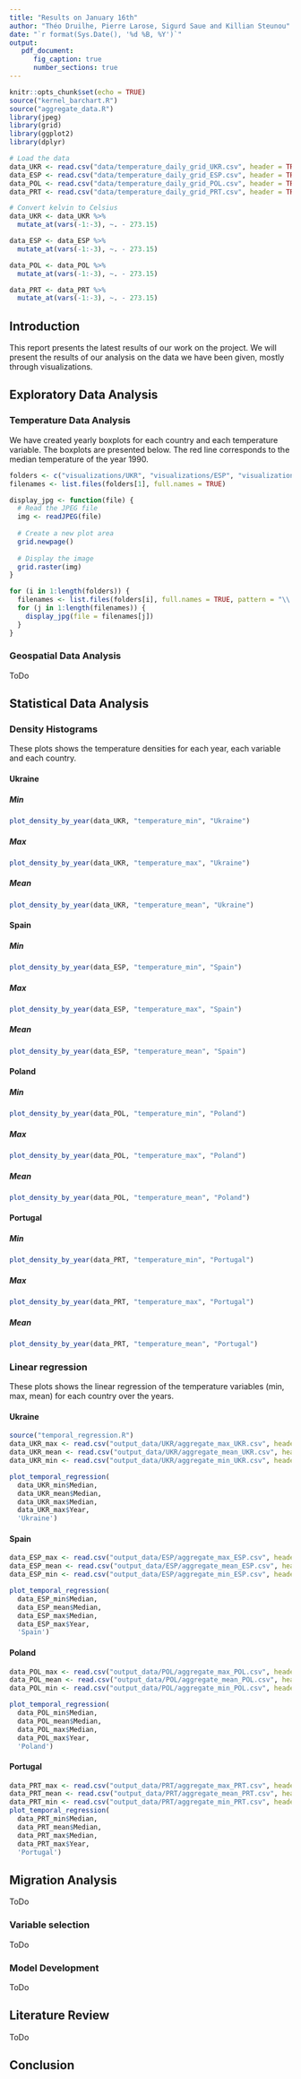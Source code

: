 ```yaml
---
title: "Results on January 16th"
author: "Théo Druilhe, Pierre Larose, Sigurd Saue and Killian Steunou"
date: "`r format(Sys.Date(), '%d %B, %Y')`"
output:
   pdf_document:
      fig_caption: true
      number_sections: true
---
```


```r
knitr::opts_chunk$set(echo = TRUE)
source("kernel_barchart.R")
source("aggregate_data.R")
library(jpeg)
library(grid)
library(ggplot2)
library(dplyr)

# Load the data
data_UKR <- read.csv("data/temperature_daily_grid_UKR.csv", header = TRUE, sep = ",")
data_ESP <- read.csv("data/temperature_daily_grid_ESP.csv", header = TRUE, sep = ",")
data_POL <- read.csv("data/temperature_daily_grid_POL.csv", header = TRUE, sep = ",")
data_PRT <- read.csv("data/temperature_daily_grid_PRT.csv", header = TRUE, sep = ",")

# Convert kelvin to Celsius
data_UKR <- data_UKR %>%
  mutate_at(vars(-1:-3), ~. - 273.15)

data_ESP <- data_ESP %>%
  mutate_at(vars(-1:-3), ~. - 273.15)

data_POL <- data_POL %>%
  mutate_at(vars(-1:-3), ~. - 273.15)

data_PRT <- data_PRT %>%
  mutate_at(vars(-1:-3), ~. - 273.15)
```


## Introduction
This report presents the latest results of our work on the project. We will 
present the results of our analysis on the data we have been given, mostly through visualizations.

\tableofcontents
\newpage

## Exploratory Data Analysis

### Temperature Data Analysis

We have created yearly boxplots for each country and each temperature variable.
The boxplots are presented below. The red line corresponds to the median temperature of the year 1990.

```r
folders <- c("visualizations/UKR", "visualizations/ESP", "visualizations/POL", "visualizations/PRT")
filenames <- list.files(folders[1], full.names = TRUE)

display_jpg <- function(file) {
  # Read the JPEG file
  img <- readJPEG(file)
  
  # Create a new plot area
  grid.newpage()
  
  # Display the image
  grid.raster(img)
}

for (i in 1:length(folders)) {
  filenames <- list.files(folders[i], full.names = TRUE, pattern = "\\.jpg$")
  for (j in 1:length(filenames)) {
    display_jpg(file = filenames[j])
  }
}


``` 

### Geospatial Data Analysis

ToDo

## Statistical Data Analysis

### Density Histograms

These plots shows the temperature densities for each year, each variable and each country.

#### Ukraine

##### Min

```r
plot_density_by_year(data_UKR, "temperature_min", "Ukraine")
```

##### Max

```r
plot_density_by_year(data_UKR, "temperature_max", "Ukraine")
```

##### Mean

```r
plot_density_by_year(data_UKR, "temperature_mean", "Ukraine")
```

#### Spain

##### Min

```r
plot_density_by_year(data_ESP, "temperature_min", "Spain")
```

##### Max

```r
plot_density_by_year(data_ESP, "temperature_max", "Spain")
```

##### Mean

```r
plot_density_by_year(data_ESP, "temperature_mean", "Spain")
```

#### Poland

##### Min

```r
plot_density_by_year(data_POL, "temperature_min", "Poland")
```

##### Max

```r
plot_density_by_year(data_POL, "temperature_max", "Poland")
```

##### Mean

```r
plot_density_by_year(data_POL, "temperature_mean", "Poland")
```

#### Portugal

##### Min

```r
plot_density_by_year(data_PRT, "temperature_min", "Portugal")
```

##### Max

```r
plot_density_by_year(data_PRT, "temperature_max", "Portugal")
```

##### Mean

```r
plot_density_by_year(data_PRT, "temperature_mean", "Portugal")
```

### Linear regression

These plots shows the linear regression of the temperature variables (min, max, mean) for each country over the years.

#### Ukraine

```r
source("temporal_regression.R")
data_UKR_max <- read.csv("output_data/UKR/aggregate_max_UKR.csv", header = TRUE, sep = ",")
data_UKR_mean <- read.csv("output_data/UKR/aggregate_mean_UKR.csv", header = TRUE, sep = ",")
data_UKR_min <- read.csv("output_data/UKR/aggregate_min_UKR.csv", header = TRUE, sep = ",")

plot_temporal_regression(
  data_UKR_min$Median,
  data_UKR_mean$Median, 
  data_UKR_max$Median, 
  data_UKR_max$Year, 
  'Ukraine')
```

#### Spain

```r
data_ESP_max <- read.csv("output_data/ESP/aggregate_max_ESP.csv", header = TRUE, sep = ",")
data_ESP_mean <- read.csv("output_data/ESP/aggregate_mean_ESP.csv", header = TRUE, sep = ",")
data_ESP_min <- read.csv("output_data/ESP/aggregate_min_ESP.csv", header = TRUE, sep = ",")

plot_temporal_regression(
  data_ESP_min$Median, 
  data_ESP_mean$Median, 
  data_ESP_max$Median, 
  data_ESP_max$Year, 
  'Spain')
```

#### Poland

```r
data_POL_max <- read.csv("output_data/POL/aggregate_max_POL.csv", header = TRUE, sep = ",")
data_POL_mean <- read.csv("output_data/POL/aggregate_mean_POL.csv", header = TRUE, sep = ",")
data_POL_min <- read.csv("output_data/POL/aggregate_min_POL.csv", header = TRUE, sep = ",")

plot_temporal_regression(
  data_POL_min$Median, 
  data_POL_mean$Median, 
  data_POL_max$Median, 
  data_POL_max$Year, 
  'Poland')
```

#### Portugal

```r
data_PRT_max <- read.csv("output_data/PRT/aggregate_max_PRT.csv", header = TRUE, sep = ",")
data_PRT_mean <- read.csv("output_data/PRT/aggregate_mean_PRT.csv", header = TRUE, sep = ",")
data_PRT_min <- read.csv("output_data/PRT/aggregate_min_PRT.csv", header = TRUE, sep = ",")
plot_temporal_regression(
  data_PRT_min$Median, 
  data_PRT_mean$Median, 
  data_PRT_max$Median, 
  data_PRT_max$Year, 
  'Portugal')
```

## Migration Analysis

ToDo

### Variable selection

ToDo

### Model Development

ToDo

## Literature Review

ToDo

## Conclusion

